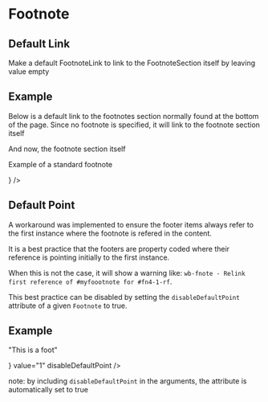 

<Meta title="Components/Footnote/Default" component={FootnoteSection} />

# Footnote

## Default Link

Make a default FootnoteLink to link to the FootnoteSection itself by leaving value empty

## Example

<Canvas>
  <span>
    <p>
      Below is a default link to the footnotes section normally found at the
      bottom of the page. Since no footnote is specified, it will link to the
      footnote section itself
    </p>
    <FootnoteLink />
    <p>And now, the footnote section itself</p>
    <FootnoteSection>
      <FootnoteSection.Footnote
        value="1"
        children={<p>Example of a standard footnote</p>}
      />
    </FootnoteSection>
  </span>
</Canvas>

## Default Point

A workaround was implemented to ensure the footer items always refer to the first instance where the footnote is refered in the content.

It is a best practice that the footers are property coded where their reference is pointing initially to the first instance.

When this is not the case, it will show a warning like: `wb-fnote - Relink first reference of #myfoootnote for #fn4-1-rf`.

This best practice can be disabled by setting the `disableDefaultPoint` attribute of a given `Footnote` to true.

## Example

<Canvas>
  <FootnoteSection>
    <FootnoteSection.Footnote
      children={<p>"This is a foot"</p>}
      value="1"
      disableDefaultPoint
    />
  </FootnoteSection>
</Canvas>

note: by including `disableDefaultPoint` in the arguments, the attribute is automatically
set to true
